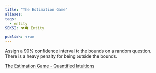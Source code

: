 ```yaml
---
title: "The Estimation Game"
aliases: 
tags:
  - entity
SEKSI: 👁️‍🗨️ Entity

publish: true
---
```




Assign a 90% confidence interval to the bounds on a random question. There is a heavy penalty for being outside the bounds.

[The Estimation Game - Quantified Intuitions](https://www.quantifiedintuitions.org/estimation-game)
